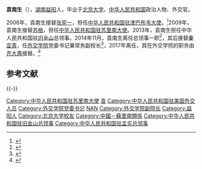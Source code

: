 '''袁南生'''（{{bd|1954年|3月}}），[[湖南|湖南]][[益阳|益阳]]人，毕业于[[北京大学|北京大学]]，[[中华人民共和国|中华人民共和国]]政治人物、外交官。

2006年，袁南生接替[[张宪一|张宪一]]，担任[[中国驻津巴布韦大使列表|中华人民共和国驻津巴布韦大使]]。<ref>{{cite web|author=中华人民共和国外交部|title=中国驻津巴布韦历任大使|url=http://www.mfa.gov.cn/chn/pds/ziliao/wjrw/2167/2170/t9193.htm|publisher=中华人民共和国外交部|accessdate=2012-03-09}}</ref>2009年，袁南生接替[[苏格|苏格]]，担任[[中国驻苏里南大使列表|中华人民共和国驻苏里南大使]]。2013年，袁南生担任中华人民共和国驻[[旧金山|旧金山]]总领事。2014年11月，袁南生离任总领事一职<ref>{{cite news|url=https://www.fmprc.gov.cn/ce/cgsf/chn/zlghd/t1210317.htm|title=袁南生总领事夫妇举行离任招待会|publisher=[[中华人民共和国驻旧金山总领事馆|中华人民共和国驻旧金山总领事馆]]|date=2014-11-13|accessdate=2019-12-17|archive-date=2019-12-16|archive-url=https://web.archive.org/web/20191216184010/https://www.fmprc.gov.cn/ce/cgsf/chn/zlghd/t1210317.htm|dead-url=no}}</ref>，其后接替[[秦亚青|秦亚青]]，任[[外交学院|外交学院]]党委书记兼常务副校长<ref>{{cite web|title=新党委书记袁南生同志到院履新 部长助理钱洪山出席中层干部会议|url=http://www.cfau.edu.cn/art/2014/11/27/art_2983_62516.html|accessdate=2014年11月23日|author=|date=2014-11-27|publisher=[[外交学院|外交学院]]|language=zh}}</ref>，2017年离任，其在外交学院的职务由[[齐大愚|齐大愚]]接替。<ref>{{Cite web|title=齐大愚任外交学院党委书记，袁南生不再担任|url=https://www.thepaper.cn/newsDetail_forward_1682474|access-date=2021-06-17|date=2017-05-10|work=[[澎湃新闻|澎湃新闻]]|language=zh}}</ref>

== 参考文献 ==
{{Reflist}}

{{-}}
{{start box}}
{{s-dip}}
{{succession box|[[张宪一|张宪一]]|[[忻顺康|忻顺康]]|[[中国驻津巴布韦大使列表|中华人民共和国驻津巴布韦大使]]|2006年12月-2009年7月}}
{{succession box|[[苏格|苏格]]|[[杨子刚|杨子刚]]|[[中国驻苏里南大使列表|中华人民共和国驻苏里南大使]]|2009年8月 - 2013年2月}}
{{succession box|[[高占生|高占生]]|[[罗林泉|罗林泉]]|[[中国驻旧金山总领事列表|中华人民共和国驻旧金山总领事]]|2013年2月 - 2014年11月}}
{{end box}}

{{DEFAULTSORT:Y袁}}
[[Category:中华人民共和国驻苏里南大使|Category:中华人民共和国驻苏里南大使]]
[[Category:中华人民共和国驻津巴布韦大使|袁]]
[[Category:中华人民共和国驻美国外交人员|Category:中华人民共和国驻美国外交人员]]
[[Category:外交学院党委书记|Category:外交学院党委书记]]
[[Category:袁姓|NAN]]
[[Category:外交学院副院长|Category:外交学院副院长]]
[[Category:益阳人|Category:益阳人]]
[[Category:北京大学校友|Category:北京大学校友]]
[[Category:中國－蘇里南關係|Category:中國－蘇里南關係]]
[[Category:中华人民共和国驻旧金山总领事|Category:中华人民共和国驻旧金山总领事]]
[[Category:中华人民共和国驻孟买总领事|Category:中华人民共和国驻孟买总领事]]

{{中国政治人物小作品}}